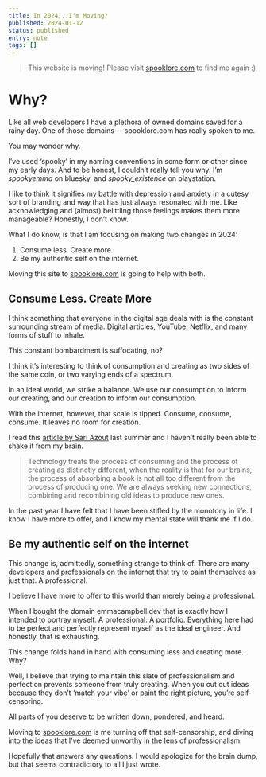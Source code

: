 ```yaml
---
title: In 2024...I'm Moving?
published: 2024-01-12
status: published
entry: note
tags: []
---
```

> This website is moving! Please visit [spooklore.com](https://spooklore.com) to find me again :)

# Why?

Like all web developers I have a plethora of owned domains saved for a rainy day. One of those domains -- spooklore.com has really spoken to me.

You may wonder why.

I’ve used ‘spooky’ in my naming conventions in some form or other since my early days. And to be honest, I couldn’t really tell you why. I’m *spookyemma* on bluesky, and *spooky\_existence* on playstation.

I like to think it signifies my battle with depression and anxiety in a cutesy sort of branding and way that has just always resonated with me. Like acknowledging and (almost) belittling those feelings makes them more manageable? Honestly, I don’t know.

What I do know, is that I am focusing on making two changes in 2024:

1. Consume less. Create more.
2. Be my authentic self on the internet.

Moving this site to [spooklore.com](https://spooklore.com) is going to help with both.

## Consume Less. Create More

I think something that everyone in the digital age deals with is the constant surrounding stream of media. Digital articles, YouTube, Netflix, and many forms of stuff to inhale.

This constant bombardment is suffocating, no?

I think it’s interesting to think of consumption and creating as two sides of the same coin, or two varying ends of a spectrum.

In an ideal world, we strike a balance. We use our consumption to inform our creating, and our creation to inform our consumption.

With the internet, however, that scale is tipped. Consume, consume, consume. It leaves no room for creation.

I read this [article by Sari Azout](https://sublimeinternet.substack.com/p/things-im-thinking-about) last summer and I haven’t really been able to shake it from my brain.

> Technology treats the process of consuming and the process of creating as distinctly different, when the reality is that for our brains, the process of absorbing a book is not all too different from the process of producing one. We are always seeking new connections, combining and recombining old ideas to produce new ones.

In the past year I have felt that I have been stifled by the monotony in life. I know I have more to offer, and I know my mental state will thank me if I do.

## Be my authentic self on the internet

This change is, admittedly, something strange to think of. There are many developers and professionals on the internet that try to paint themselves as just that. A professional.

I believe I have more to offer to this world than merely being a professional.

When I bought the domain emmacampbell.dev that is exactly how I intended to portray myself. A professional. A portfolio. Everything here had to be perfect and perfectly represent myself as the ideal engineer. And honestly, that is exhausting.

This change folds hand in hand with consuming less and creating more. Why?

Well, I believe that trying to maintain this slate of professionalism and perfection prevents someone from truly creating. When you cut out ideas because they don’t ‘match your vibe’ or paint the right picture, you’re self-censoring.

All parts of you deserve to be written down, pondered, and heard.

Moving to [spooklore.com](https://spooklore.com) is me turning off that self-censorship, and diving into the ideas that I’ve deemed unworthy in the lens of professionalism.

Hopefully that answers any questions. I would apologize for the brain dump, but that seems contradictory to all I just wrote.
